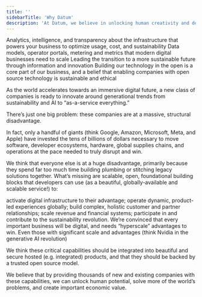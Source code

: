 ```yaml
---
title: ''
sidebarTitle: 'Why Datum'
description: 'At Datum, we believe in unlocking human creativity and democratizing digital disruption with open source software. Our mission is to power 100% of the Fortune 500 companies in ten years. Click here to learn more about our vision and how we can help your business thrive.'
---
```

<CardGroup cols={2}>
  <Card
    title="Digital Infrastructure"
    icon="screwdriver-wrench"
    href="https://docs.datum.net/"
    href="/digitalinfra/overview"
  >
    Analytics, intelligence, and transparency about the infrastructure that powers your business to optimize usage, cost, and sustainability
  </Card>
  <Card
    title="Go to Market"
    icon="stars"
    href="/gotomarket/overview"
  >
    Data models, operator portals, metering and metrics that modern digital businesses need to scale 
  </Card>
    <Card
    title="Net Zero"
    icon="leaf"
    href="/netzero/overview"
  >
    Leading the transition to a more sustainable future through information and innovation
  </Card>
  <Card
    title="Open Source"
    icon="code"
    href="/companyhandbook/whatwebelieve"
  >
    Building our technology in the open is a core part of our business, and a belief that enabling companies with open source technology is sustainable and ethical 
  </Card>
</CardGroup>

As the world accelerates towards an immersive digital future, a new class of companies is ready to innovate around generational trends from sustainability and AI to “as-a-service everything.”

There’s just one big problem: these companies are at a massive, structural disadvantage.

In fact, only a handful of giants (think Google, Amazon, Microsoft, Meta, and Apple) have invested the tens of billions of dollars necessary to move software, developer ecosystems, hardware, global supplies chains, and operations at the pace needed to truly disrupt and win.

We think that everyone else is at a huge disadvantage, primarily because they spend far too much time building plumbing or stitching legacy solutions together. What’s missing are scalable, open, foundational building blocks that developers can use (as a beautiful, globally-available and scalable service!) to:

activate digital infrastructure to their advantage;
operate dynamic, product-led experiences globally;
build complex, holistic customer and partner relationships;
scale revenue and financial systems;
participate in and contribute to the sustainability revolution.
We’re convinced that every important business will be digital, and needs “hyperscale” advantages to win. Even those with significant scale and advantages (think Nvidia in the generative AI revolution)

We think these critical capabilities should be integrated into beautiful and secure hosted (e.g. integrated) products, and that they should be backed by a trusted open source model.

We believe that by providing thousands of new and existing companies with these capabilities, we can unlock human potential, solve more of the world’s problems, and create important economic value.